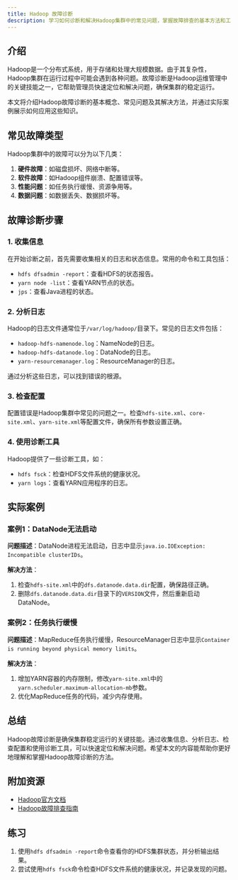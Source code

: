 ```yaml
---
title: Hadoop 故障诊断
description: 学习如何诊断和解决Hadoop集群中的常见问题，掌握故障排查的基本方法和工具。
---
```


## 介绍

Hadoop是一个分布式系统，用于存储和处理大规模数据。由于其复杂性，Hadoop集群在运行过程中可能会遇到各种问题。故障诊断是Hadoop运维管理中的关键技能之一，它帮助管理员快速定位和解决问题，确保集群的稳定运行。

本文将介绍Hadoop故障诊断的基本概念、常见问题及其解决方法，并通过实际案例展示如何应用这些知识。

## 常见故障类型

Hadoop集群中的故障可以分为以下几类：

1. **硬件故障**：如磁盘损坏、网络中断等。
2. **软件故障**：如Hadoop组件崩溃、配置错误等。
3. **性能问题**：如任务执行缓慢、资源争用等。
4. **数据问题**：如数据丢失、数据损坏等。

## 故障诊断步骤

### 1. 收集信息

在开始诊断之前，首先需要收集相关的日志和状态信息。常用的命令和工具包括：

- `hdfs dfsadmin -report`：查看HDFS的状态报告。
- `yarn node -list`：查看YARN节点的状态。
- `jps`：查看Java进程的状态。

### 2. 分析日志

Hadoop的日志文件通常位于`/var/log/hadoop/`目录下。常见的日志文件包括：

- `hadoop-hdfs-namenode.log`：NameNode的日志。
- `hadoop-hdfs-datanode.log`：DataNode的日志。
- `yarn-resourcemanager.log`：ResourceManager的日志。

通过分析这些日志，可以找到错误的根源。

### 3. 检查配置

配置错误是Hadoop集群中常见的问题之一。检查`hdfs-site.xml`、`core-site.xml`、`yarn-site.xml`等配置文件，确保所有参数设置正确。

### 4. 使用诊断工具

Hadoop提供了一些诊断工具，如：

- `hdfs fsck`：检查HDFS文件系统的健康状况。
- `yarn logs`：查看YARN应用程序的日志。

## 实际案例

### 案例1：DataNode无法启动

**问题描述**：DataNode进程无法启动，日志中显示`java.io.IOException: Incompatible clusterIDs`。

**解决方法**：
1. 检查`hdfs-site.xml`中的`dfs.datanode.data.dir`配置，确保路径正确。
2. 删除`dfs.datanode.data.dir`目录下的`VERSION`文件，然后重新启动DataNode。

### 案例2：任务执行缓慢

**问题描述**：MapReduce任务执行缓慢，ResourceManager日志中显示`Container is running beyond physical memory limits`。

**解决方法**：
1. 增加YARN容器的内存限制，修改`yarn-site.xml`中的`yarn.scheduler.maximum-allocation-mb`参数。
2. 优化MapReduce任务的代码，减少内存使用。

## 总结

Hadoop故障诊断是确保集群稳定运行的关键技能。通过收集信息、分析日志、检查配置和使用诊断工具，可以快速定位和解决问题。希望本文的内容能帮助你更好地理解和掌握Hadoop故障诊断的方法。

## 附加资源

- [Hadoop官方文档](https://hadoop.apache.org/docs/current/)
- [Hadoop故障排查指南](https://hadoop.apache.org/docs/current/hadoop-project-dist/hadoop-common/ClusterSetup.html)

## 练习

1. 使用`hdfs dfsadmin -report`命令查看你的HDFS集群状态，并分析输出结果。
2. 尝试使用`hdfs fsck`命令检查HDFS文件系统的健康状况，并记录发现的问题。
